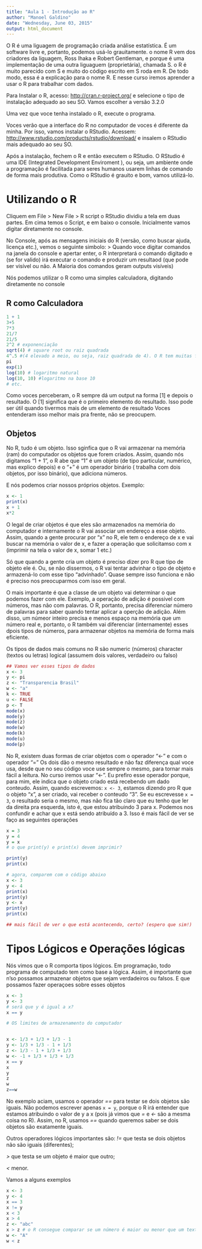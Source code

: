 ```yaml
---
title: "Aula 1 - Introdução ao R"
author: "Manoel Galdino"
date: "Wednesday, June 03, 2015"
output: html_document
---
```


O R é uma liguagem de programação criada análise estatística. É um software livre e, portanto, podemos usá-lo grauitamente. o nome R vem dos criadores da liguagem, Ross Ihaka e Robert Gentleman, e porque é uma implementação de uma outra liguaguem (proprietária), chamada S. o R é muito parecido com S e muito do código escrito em S roda em R. De todo modo, essa é a explicação para o nome R. E nesse curso iremos aprender a usar o R para trabalhar com dados.

Para Instalar o R, acesso: <http://cran.r-project.org/> e selecione o tipo de instalação adequado ao seu SO.
Vamos escolher a versão 3.2.0

Uma vez que voce tenha instalado o R, execute o programa.

Voces verão que a interface do R no computador de voces é diferente da minha. Por isso, vamos instalar o RStudio.
Acessem:  <http://www.rstudio.com/products/rstudio/download/> e insalem o RStudio mais adequado ao seu SO.

Após a instalação, fechem o R e então executem o RStudio.
O RStudio é uma IDE (Integrated Development Enviroment ), ou seja, um ambiente onde a programação é facilitada para seres humanos usarem linhas de comando de forma mais produtiva. Como o RStudio é grauito e bom, vamos utilizá-lo.

Utilizando o R
============================================================================

Cliquem em File > New File > R script
o RStudio dividiu a tela em duas partes. Em cima temos o Script, e em baixo o console. Inicialmente vamos digitar diretamente no console.

No Console, após as mensagens iniciais do R (versão, como buscar ajuda, licença etc.), vemos o seguinte simbolo:
>
Quando voce digitar comandos na janela do console e apertar enter, o R interpretará o comando digitado e (se for valido) irá executar o comando e produzir um resultaod (que pode ser visível ou não. A Maioria dos comandos geram outputs visíveis)

Nós podemos utilizar o R como uma simples calculadora, digitando diretamente no console

## R como Calculadora

```r
1 + 1 
3+5
7*3 
21/7
21/5
2^2 # exponenciação
sqrt(4) # square root ou raiz quadrada
4^.5 #(4 elevado a meio, ou seja, raiz quadrada de 4). O R tem muitas formas de fazer a mesma coisa.
pi
exp(1)
log(10) # logaritmo natural
log(10, 10) #logaritmo na base 10
# etc.
```

Como voces perceberam, o R sempre dá um output na forma [1] e depois o resultado.
O [1] significa que é o primeiro elemento do resultado. Isso pode ser útil quando tivermos mais de um elemento de resultado
Voces entenderam isso melhor mais pra frente, não se preocupem.

## Objetos

No R, tudo é um objeto. Isso sginfica que o R vai armazenar na memória (ram) do computador os objetos que forem criados. Assim, quando nós digitamos "1 + 1", o R abe que "1" é um objeto (de tipo particular, numérico, mas explico depois) e o "+" é um operador binário ( trabalha com dois objetos, por isso binário), que adiciona números.

E nós podemos criar nossos próprios objetos.
Exemplo:

```r
x <- 1
print(x)
x + 1
x*2
````

O legal de criar objetos é que eles são armazenados na memória do computador e internamente o R vai associar um endereço a esse objeto. Assim, quando a gente procurar por "x" no R, ele tem o endereço de x e vai buscar na memória o valor de x, e fazer a operação que solicitamso com x (imprimir na tela o valor de x, somar 1 etc.)

Só que quando a gente cria um objeto é preciso dizer pro R que tipo de objeto ele é. Ou, se não dissermos, o R vai tentar advinhar o tipo de objeto e armazená-lo com esse tipo "advinhado". Quase sempre isso funciona e não é preciso nos preocuparmos com isso em geral.

O mais importante é que a classe de um objeto vai determinar o que podemos fazer com ele. Exemplo, a operação de adição é possivel com números, mas não com palavras. O R, portanto, precisa diferenciar número de palavras para saber quando tentar aplicar a operção de adição. Além disso, um númeor inteiro precisa e menos espaço na memória que um número real e, portanto, o R também vai diferenciar (internamente) esses dpois tipos de números, para armazenar objetos na memória de forma mais eficiente.

Os tipos de dados mais comuns no R são
numeric (números)
character (textos ou letras)
logical (assumem dois valores, verdadeiro ou falso)

```r
## Vamos ver esses tipos de dados
x <- 3
y <- pi
z <- "Transparencia Brasil"
w <- "a"
k <- TRUE
u <- FALSE
p <- T
mode(x)
mode(y)
mode(z)
mode(w)
mode(k)
mode(u)
mode(p)
```

No R, existem duas formas de criar objetos
com o operador "<-" e com o operador "="
Os dois dão o mesmo resultado e não faz diferença qual voce usa, desde que no seu código voce use sempre o mesmo, para tornar mais fácil a leitura. No curso iremos usar "<-". Eu prefiro esse operador porque, para mim, ele indica que o objeto criado está recebendo um dado conteudo.
Assim, quando escrevemos: ```x <- 3```, estamos dizendo pro R que o objeto "x", a ser criado, vai receber o conteudo "3". Se eu escrevesse ```x = 3```, o resultado seria o mesmo, mas não fica tão claro que eu tenho que ler da direita pra esquerda, isto é, que estou atribuindo 3 para x. Podemos nos confundir e achar que x está sendo atribuído a 3. Isso é mais fácil de ver se faço as seguintes operações

```r

x = 3
y = 4
y = x
# o que print(y) e print(x) devem imprimir?

print(y)
print(x)

# agora, comparem com o código abaixo
x <- 3
y <- 4
print(x)
print(y)
y <- x
print(y)
print(x)

## mais fácil de ver o que está acontecendo, certo? (espero que sim!)
```

# Tipos Lógicos e Operações lógicas

Nós vimos que o R comporta tipos lógicos. Em programação, todo programa de computado tem como base a lógica.
Assim, é importante que n'so possamos armazenar objetos que sejam verdadeiros ou falsos. E que possamos fazer operaçoes sobre esses objetos

```r
x <- 3
y <- 3
# será que y é igual a x?
x == y

# OS limites de armazenamento do computador


x <- 1/3 + 1/3 + 1/3 - 1
y <- 1/3 + 1/3 - 1 + 1/3
z <- 1/3 - 1 + 1/3 + 1/3
w <- -1 + 1/3 + 1/3 + 1/3
x == y
x
y
z
w
z==w

```

No exemplo aciam, usamos o operador _==_ para testar se dois objetos são iguais. Não podemos escrever apenas ```x = y```, porque o R irá entender que estamos atribuindo o valor de y a x (pois já vimos que _=_ e _<-_ são a mesma coisa no R). Assim, no R, usamos _==_ quando queremos saber se dois objetos são exatamente iguais.

Outros operadores lógicos importantes são:
_!=_ que testa se dois objetos não são iguais (diferentes);

_>_ que testa se um objeto é maior que outro;

_<_ menor.

Vamos a alguns exemplos
```r
x <- 3
y <- 4
x == 3
x != y
x < 3
x > 4
z <- "abc"
x > z # o R consegue comparar se um número é maior ou menor que um texto. Portanto, cuidado.
w <- "A"
w < z
```




